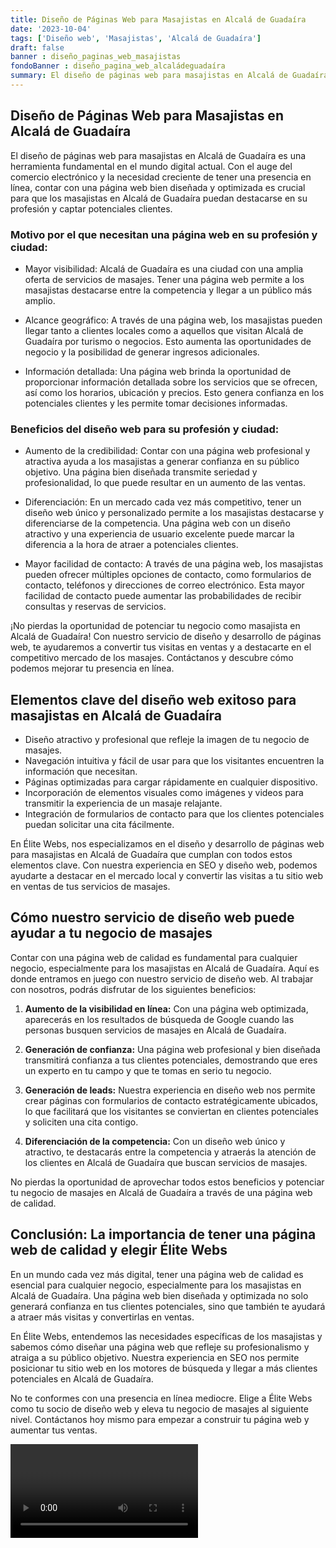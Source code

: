 ```yaml
---
title: Diseño de Páginas Web para Masajistas en Alcalá de Guadaíra
date: '2023-10-04'
tags: ['Diseño web', 'Masajistas', 'Alcalá de Guadaíra']
draft: false
banner : diseño_paginas_web_masajistas
fondoBanner : diseño_pagina_web_alcaládeguadaíra
summary: El diseño de páginas web para masajistas en Alcalá de Guadaíra es una herramienta fundamental en el mundo digital actual. Con el auge del comercio electrónico y la necesidad creciente de tener una presencia en línea, contar con una página web bien diseñada y optimizada es crucial para que los masajistas en Alcalá de Guadaíra puedan destacarse en su profesión y captar potenciales clientes.
---
```


## Diseño de Páginas Web para Masajistas en Alcalá de Guadaíra

El diseño de páginas web para masajistas en Alcalá de Guadaíra es una herramienta fundamental en el mundo digital actual. Con el auge del comercio electrónico y la necesidad creciente de tener una presencia en línea, contar con una página web bien diseñada y optimizada es crucial para que los masajistas en Alcalá de Guadaíra puedan destacarse en su profesión y captar potenciales clientes.

### Motivo por el que necesitan una página web en su profesión y ciudad:

- Mayor visibilidad: Alcalá de Guadaíra es una ciudad con una amplia oferta de servicios de masajes. Tener una página web permite a los masajistas destacarse entre la competencia y llegar a un público más amplio.

- Alcance geográfico: A través de una página web, los masajistas pueden llegar tanto a clientes locales como a aquellos que visitan Alcalá de Guadaíra por turismo o negocios. Esto aumenta las oportunidades de negocio y la posibilidad de generar ingresos adicionales.

- Información detallada: Una página web brinda la oportunidad de proporcionar información detallada sobre los servicios que se ofrecen, así como los horarios, ubicación y precios. Esto genera confianza en los potenciales clientes y les permite tomar decisiones informadas.

### Beneficios del diseño web para su profesión y ciudad:

- Aumento de la credibilidad: Contar con una página web profesional y atractiva ayuda a los masajistas a generar confianza en su público objetivo. Una página bien diseñada transmite seriedad y profesionalidad, lo que puede resultar en un aumento de las ventas.

- Diferenciación: En un mercado cada vez más competitivo, tener un diseño web único y personalizado permite a los masajistas destacarse y diferenciarse de la competencia. Una página web con un diseño atractivo y una experiencia de usuario excelente puede marcar la diferencia a la hora de atraer a potenciales clientes.

- Mayor facilidad de contacto: A través de una página web, los masajistas pueden ofrecer múltiples opciones de contacto, como formularios de contacto, teléfonos y direcciones de correo electrónico. Esta mayor facilidad de contacto puede aumentar las probabilidades de recibir consultas y reservas de servicios.

¡No pierdas la oportunidad de potenciar tu negocio como masajista en Alcalá de Guadaíra! Con nuestro servicio de diseño y desarrollo de páginas web, te ayudaremos a convertir tus visitas en ventas y a destacarte en el competitivo mercado de los masajes. Contáctanos y descubre cómo podemos mejorar tu presencia en línea.

<GifSeo />

<Cta />

## Elementos clave del diseño web exitoso para masajistas en Alcalá de Guadaíra

- Diseño atractivo y profesional que refleje la imagen de tu negocio de masajes.
- Navegación intuitiva y fácil de usar para que los visitantes encuentren la información que necesitan.
- Páginas optimizadas para cargar rápidamente en cualquier dispositivo.
- Incorporación de elementos visuales como imágenes y videos para transmitir la experiencia de un masaje relajante.
- Integración de formularios de contacto para que los clientes potenciales puedan solicitar una cita fácilmente.

En Élite Webs, nos especializamos en el diseño y desarrollo de páginas web para masajistas en Alcalá de Guadaíra que cumplan con todos estos elementos clave. Con nuestra experiencia en SEO y diseño web, podemos ayudarte a destacar en el mercado local y convertir las visitas a tu sitio web en ventas de tus servicios de masajes.

## Cómo nuestro servicio de diseño web puede ayudar a tu negocio de masajes

Contar con una página web de calidad es fundamental para cualquier negocio, especialmente para los masajistas en Alcalá de Guadaíra. Aquí es donde entramos en juego con nuestro servicio de diseño web. Al trabajar con nosotros, podrás disfrutar de los siguientes beneficios:

1. **Aumento de la visibilidad en línea:** Con una página web optimizada, aparecerás en los resultados de búsqueda de Google cuando las personas busquen servicios de masajes en Alcalá de Guadaíra.

2. **Generación de confianza:** Una página web profesional y bien diseñada transmitirá confianza a tus clientes potenciales, demostrando que eres un experto en tu campo y que te tomas en serio tu negocio.

3. **Generación de leads:** Nuestra experiencia en diseño web nos permite crear páginas con formularios de contacto estratégicamente ubicados, lo que facilitará que los visitantes se conviertan en clientes potenciales y soliciten una cita contigo.

4. **Diferenciación de la competencia:** Con un diseño web único y atractivo, te destacarás entre la competencia y atraerás la atención de los clientes en Alcalá de Guadaíra que buscan servicios de masajes.

No pierdas la oportunidad de aprovechar todos estos beneficios y potenciar tu negocio de masajes en Alcalá de Guadaíra a través de una página web de calidad.

## Conclusión: La importancia de tener una página web de calidad y elegir Élite Webs

En un mundo cada vez más digital, tener una página web de calidad es esencial para cualquier negocio, especialmente para los masajistas en Alcalá de Guadaíra. Una página web bien diseñada y optimizada no solo generará confianza en tus clientes potenciales, sino que también te ayudará a atraer más visitas y convertirlas en ventas.

En Élite Webs, entendemos las necesidades específicas de los masajistas y sabemos cómo diseñar una página web que refleje su profesionalismo y atraiga a su público objetivo. Nuestra experiencia en SEO nos permite posicionar tu sitio web en los motores de búsqueda y llegar a más clientes potenciales en Alcalá de Guadaíra.

No te conformes con una presencia en línea mediocre. Elige a Élite Webs como tu socio de diseño web y eleva tu negocio de masajes al siguiente nivel. Contáctanos hoy mismo para empezar a construir tu página web y aumentar tus ventas.

<Video />

<CtaBot job='Masajistas' city='Alcalá de Guadaíra'/>

<Gmaps query='Alcalá de Guadaíra+españa+maps' />